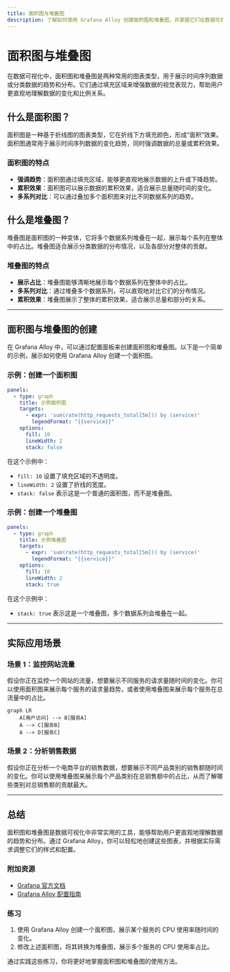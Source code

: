 ```yaml
---
title: 面积图与堆叠图
description: 了解如何使用 Grafana Alloy 创建面积图和堆叠图，并掌握它们在数据可视化中的应用场景。
---
```


# 面积图与堆叠图

在数据可视化中，面积图和堆叠图是两种常用的图表类型，用于展示时间序列数据或分类数据的趋势和分布。它们通过填充区域来增强数据的视觉表现力，帮助用户更直观地理解数据的变化和比例关系。

## 什么是面积图？

面积图是一种基于折线图的图表类型，它在折线下方填充颜色，形成“面积”效果。面积图通常用于展示时间序列数据的变化趋势，同时强调数据的总量或累积效果。

### 面积图的特点
- **强调趋势**：面积图通过填充区域，能够更直观地展示数据的上升或下降趋势。
- **累积效果**：面积图可以展示数据的累积效果，适合展示总量随时间的变化。
- **多系列对比**：可以通过叠加多个面积图来对比不同数据系列的趋势。

## 什么是堆叠图？

堆叠图是面积图的一种变体，它将多个数据系列堆叠在一起，展示每个系列在整体中的占比。堆叠图适合展示分类数据的分布情况，以及各部分对整体的贡献。

### 堆叠图的特点
- **展示占比**：堆叠图能够清晰地展示每个数据系列在整体中的占比。
- **多系列对比**：通过堆叠多个数据系列，可以直观地对比它们的分布情况。
- **累积效果**：堆叠图展示了整体的累积效果，适合展示总量和部分的关系。

---

## 面积图与堆叠图的创建

在 Grafana Alloy 中，可以通过配置面板来创建面积图和堆叠图。以下是一个简单的示例，展示如何使用 Grafana Alloy 创建一个面积图。

### 示例：创建一个面积图

```yaml
panels:
  - type: graph
    title: 示例面积图
    targets:
      - expr: 'sum(rate(http_requests_total[5m])) by (service)'
        legendFormat: "{{service}}"
    options:
      fill: 10
      lineWidth: 2
      stack: false
```

在这个示例中：
- `fill: 10` 设置了填充区域的不透明度。
- `lineWidth: 2` 设置了折线的宽度。
- `stack: false` 表示这是一个普通的面积图，而不是堆叠图。

### 示例：创建一个堆叠图

```yaml
panels:
  - type: graph
    title: 示例堆叠图
    targets:
      - expr: 'sum(rate(http_requests_total[5m])) by (service)'
        legendFormat: "{{service}}"
    options:
      fill: 10
      lineWidth: 2
      stack: true
```

在这个示例中：
- `stack: true` 表示这是一个堆叠图，多个数据系列会堆叠在一起。

---

## 实际应用场景

### 场景 1：监控网站流量
假设你正在监控一个网站的流量，想要展示不同服务的请求量随时间的变化。你可以使用面积图来展示每个服务的请求量趋势，或者使用堆叠图来展示每个服务在总流量中的占比。

```mermaid
graph LR
    A[用户访问] --> B[服务A]
    A --> C[服务B]
    A --> D[服务C]
```

### 场景 2：分析销售数据
假设你正在分析一个电商平台的销售数据，想要展示不同产品类别的销售额随时间的变化。你可以使用堆叠图来展示每个产品类别在总销售额中的占比，从而了解哪些类别对总销售额的贡献最大。

---

## 总结

面积图和堆叠图是数据可视化中非常实用的工具，能够帮助用户更直观地理解数据的趋势和分布。通过 Grafana Alloy，你可以轻松地创建这些图表，并根据实际需求调整它们的样式和配置。

### 附加资源
- [Grafana 官方文档](https://grafana.com/docs/)
- [Grafana Alloy 配置指南](https://grafana.com/docs/grafana/latest/features/alloy/)

### 练习
1. 使用 Grafana Alloy 创建一个面积图，展示某个服务的 CPU 使用率随时间的变化。
2. 修改上述面积图，将其转换为堆叠图，展示多个服务的 CPU 使用率占比。

通过实践这些练习，你将更好地掌握面积图和堆叠图的使用方法。